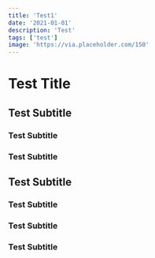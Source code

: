 ```yaml
---
title: 'Test1'
date: '2021-01-01'
description: 'Test'
tags: ['test']
image: 'https://via.placeholder.com/150'
---
```


# Test Title

## Test Subtitle

### Test Subtitle

### Test Subtitle

## Test Subtitle

### Test Subtitle

### Test Subtitle

### Test Subtitle
